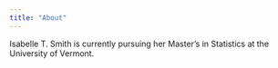```yaml
---
title: "About"
---
```


Isabelle T. Smith is currently pursuing her Master's in Statistics at the University of Vermont.
